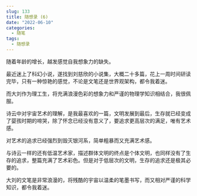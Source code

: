 ```yaml
---
slug: 133
title: 随想录 (6)
date: "2022-06-10"
categories: 
  - 随笔
tags: 
  - 随想录
---
```



随着年龄的增长，越发感觉自我想象力的缺失。

最近迷上了科幻小说，遂找到刘慈欣的小说集，大概二十多篇，花上一周时间研读完毕，只有一种惊艳的感觉，不论是文笔还是世界观架构，都令我着迷。

而大刘作为理工生，将充满浪漫色彩的想象力和严谨的物理学知识相结合，我很佩服。

诗云中对宇宙艺术的理解，是我最喜欢的一篇，文明发展到最后，生存就已经变成了婴孩时期的啼哭，除了怀念已经没有意义了，要追求更高层次的满足，唯有艺术感。

对艺术的追求已经强烈到毁灭银河系，简单粗暴而又充满艺术感。

与诗云一样的还有低温艺术家，描述群体文明的终点是个体文明，也同样没有了生存的追求，整篇充满了艺术彩色。但是对于低层次的文明，生存的追求还是极其必要的。

大刘的文笔是非常浪漫的，将残酷的宇宙以温柔的笔墨书写，而又相对严谨的科学知识，都令我着迷。